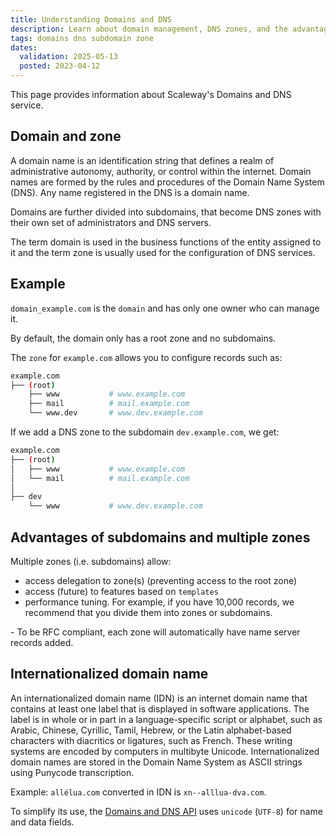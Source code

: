 ```yaml
---
title: Understanding Domains and DNS
description: Learn about domain management, DNS zones, and the advantages of utilizing subdomains.
tags: domains dns subdomain zone
dates:
  validation: 2025-05-13
  posted: 2023-04-12
---
```


This page provides information about Scaleway's Domains and DNS service.

## Domain and zone

A domain name is an identification string that defines a realm of administrative autonomy, authority, or control within the internet. Domain names are formed by the rules and procedures of the Domain Name System (DNS). Any name registered in the DNS is a domain name.

Domains are further divided into subdomains, that become DNS zones with their own set of administrators and DNS servers.

The term domain is used in the business functions of the entity assigned to it and the term zone is usually used for the configuration of DNS services.

## Example

`domain_example.com` is the `domain` and has only one owner who can manage it.

By default, the domain only has a root zone and no subdomains.

The `zone` for `example.com` allows you to configure records such as:

```bash
example.com
├── (root)
    ├── www           # www.example.com
    ├── mail          # mail.example.com
    └── www.dev       # www.dev.example.com
```

If we add a DNS zone to the subdomain `dev.example.com`, we get:

```bash
example.com
├── (root)
│   ├── www           # www.example.com
│   └── mail          # mail.example.com
│
├── dev
    └── www           # www.dev.example.com
```

## Advantages of subdomains and multiple zones

Multiple zones (i.e. subdomains) allow:

- access delegation to zone(s) (preventing access to the root zone)
- access (future) to features based on `templates`
- performance tuning. For example, if you have 10,000 records, we recommend that you divide them into zones or subdomains.

<Message type="important">
  - To be RFC compliant, each zone will automatically have name server records added.
</Message>

## Internationalized domain name

An internationalized domain name (IDN) is an internet domain name that contains at least one label that is displayed in software applications. The label is in whole or in part in a language-specific script or alphabet, such as Arabic, Chinese, Cyrillic, Tamil, Hebrew, or the Latin alphabet-based characters with diacritics or ligatures, such as French. These writing systems are encoded by computers in multibyte Unicode. Internationalized domain names are stored in the Domain Name System as ASCII strings using Punycode transcription.

Example: `allélua.com` converted in IDN is `xn--alllua-dva.com`.

To simplify its use, the [Domains and DNS API](https://www.scaleway.com/en/developers/api/domains-and-dns/) uses `unicode` (`UTF-8`) for name and data fields.